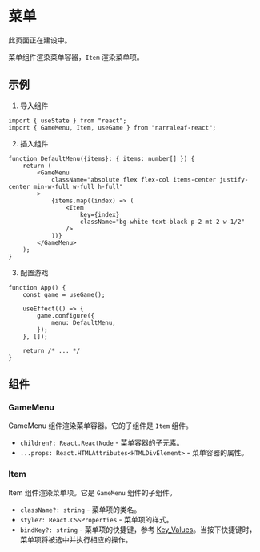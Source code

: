 
# 菜单

<Callout type="warning" emoji="⚠️">
    此页面正在建设中。
</Callout>

菜单组件渲染菜单容器，`Item` 渲染菜单项。

## 示例

1. 导入组件

```tsx
import { useState } from "react";
import { GameMenu, Item, useGame } from "narraleaf-react";
```

2. 插入组件

```tsx
function DefaultMenu({items}: { items: number[] }) {
    return (
        <GameMenu
            className="absolute flex flex-col items-center justify-center min-w-full w-full h-full"
        >
            {items.map((index) => (
                <Item
                    key={index}
                    className="bg-white text-black p-2 mt-2 w-1/2"
                />
            ))}
        </GameMenu>
    );
}
```

3. 配置游戏

```tsx
function App() {
    const game = useGame();

    useEffect(() => {
        game.configure({
            menu: DefaultMenu,
        });
    }, []);

    return /* ... */
}
```

## 组件

### GameMenu

GameMenu 组件渲染菜单容器。它的子组件是 `Item` 组件。

- `children?: React.ReactNode` - 菜单容器的子元素。
- `...props: React.HTMLAttributes<HTMLDivElement>` - 菜单容器的属性。

### Item

Item 组件渲染菜单项。它是 `GameMenu` 组件的子组件。

- `className?: string` - 菜单项的类名。
- `style?: React.CSSProperties` - 菜单项的样式。
- `bindKey?: string` - 菜单项的快捷键，参考 [Key_Values](https://developer.mozilla.org/en-US/docs/Web/API/KeyboardEvent/key/Key_Values)。当按下快捷键时，菜单项将被选中并执行相应的操作。
